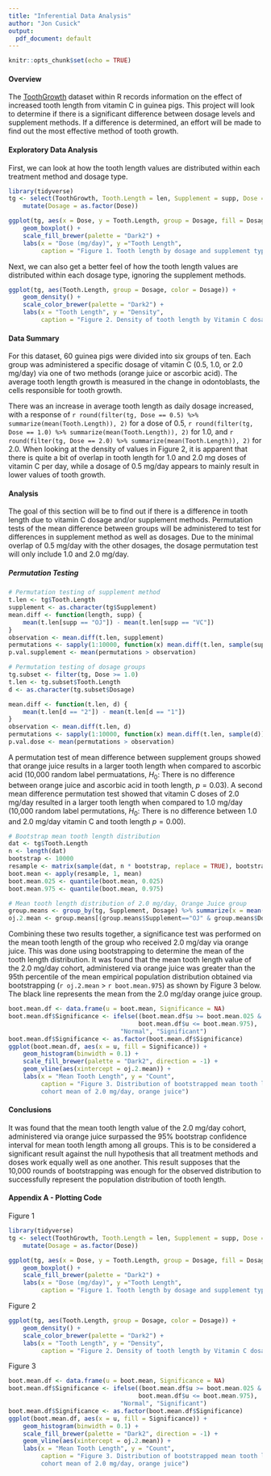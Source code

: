 ```yaml
---
title: "Inferential Data Analysis"
author: "Jon Cusick"
output:
  pdf_document: default
---
```


```r
knitr::opts_chunk$set(echo = TRUE)
```

#### Overview
The [ToothGrowth](https://stat.ethz.ch/R-manual/R-devel/library/datasets/html/ToothGrowth.html) dataset within R records information on the effect of increased tooth length from vitamin C in guinea pigs. This project will look to determine if there is a significant difference between dosage levels and supplement methods. If a difference is determined, an effort will be made to find out the most effective method of tooth growth.

#### Exploratory Data Analysis
First, we can look at how the tooth length values are distributed within each treatment method and dosage type.

```r
library(tidyverse)
tg <- select(ToothGrowth, Tooth.Length = len, Supplement = supp, Dose = dose) %>%
    mutate(Dosage = as.factor(Dose))

ggplot(tg, aes(x = Dose, y = Tooth.Length, group = Dosage, fill = Dosage)) +
    geom_boxplot() +
    scale_fill_brewer(palette = "Dark2") +
    labs(x = "Dose (mg/day)", y ="Tooth Length", 
         caption = "Figure 1. Tooth length by dosage and supplement type")
```

Next, we can also get a better feel of how the tooth length values are distributed within each dosage type, ignoring the supplement methods. 

```r
ggplot(tg, aes(Tooth.Length, group = Dosage, color = Dosage)) +
    geom_density() +
    scale_color_brewer(palette = "Dark2") +
    labs(x = "Tooth Length", y = "Density",
         caption = "Figure 2. Density of tooth length by Vitamin C dosage")
```

#### Data Summary
For this dataset, 60 guinea pigs were divided into six groups of ten. Each group was administered a specific dosage of vitamin C (0.5, 1.0, or 2.0 mg/day) via one of two methods (orange juice or ascorbic acid). The average tooth length growth is measured in the change in odontoblasts, the cells responsible for tooth growth.

There was an increase in average tooth length as daily dosage increased, with a response of `r round(filter(tg, Dose == 0.5) %>% summarize(mean(Tooth.Length)), 2)` for a dose of 0.5, `r round(filter(tg, Dose == 1.0) %>% summarize(mean(Tooth.Length)), 2)` for 1.0, and `r round(filter(tg, Dose == 2.0) %>% summarize(mean(Tooth.Length)), 2)` for 2.0. When looking at the density of values in Figure 2, it is apparent that there is quite a bit of overlap in tooth length for 1.0 and 2.0 mg doses of vitamin C per day, while a dosage of 0.5 mg/day appears to mainly result in lower values of tooth growth. 

#### Analysis
The goal of this section will be to find out if there is a difference in tooth length due to vitamin C dosage and/or supplement methods. Permutation tests of the mean difference between groups will be administered to test for differences in supplement method as well as dosages. Due to the minimal overlap of 0.5 mg/day with the other dosages, the dosage permutation test will only include 1.0 and 2.0 mg/day. 

##### Permutation Testing
```r
# Permutation testing of supplement method
t.len <- tg$Tooth.Length
supplement <- as.character(tg$Supplement)
mean.diff <- function(length, supp) {
    mean(t.len[supp == "OJ"]) - mean(t.len[supp == "VC"])
}
observation <- mean.diff(t.len, supplement)
permutations <- sapply(1:10000, function(x) mean.diff(t.len, sample(supplement)))
p.val.supplement <- mean(permutations > observation)
```

```r
# Permutation testing of dosage groups
tg.subset <- filter(tg, Dose >= 1.0)
t.len <- tg.subset$Tooth.Length
d <- as.character(tg.subset$Dosage)

mean.diff <- function(t.len, d) {
    mean(t.len[d == "2"]) - mean(t.len[d == "1"])
}
observation <- mean.diff(t.len, d)
permutations <- sapply(1:10000, function(x) mean.diff(t.len, sample(d)))
p.val.dose <- mean(permutations > observation)
```

A permutation test of mean difference between supplement groups showed that orange juice results in a larger tooth length when compared to ascorbic acid (10,000 random label permuatations, $H_0:$ There is no difference between orange juice and ascorbic acid in tooth length, $p = 0.03$). A second mean difference permutation test showed that vitamin C doses of 2.0 mg/day resulted in a larger tooth length when compared to 1.0 mg/day (10,000 random label permutations, $H_0$: There is no difference between 1.0 and 2.0 mg/day vitamin C and tooth length $p = 0.00$).

```r
# Bootstrap mean tooth length distribution
dat <- tg$Tooth.Length
n <- length(dat)
bootstrap <- 10000
resample <- matrix(sample(dat, n * bootstrap, replace = TRUE), bootstrap, n)
boot.mean <- apply(resample, 1, mean)
boot.mean.025 <- quantile(boot.mean, 0.025)
boot.mean.975 <- quantile(boot.mean, 0.975)

# Mean tooth length distribution of 2.0 mg/day, Orange Juice group
group.means <- group_by(tg, Supplement, Dosage) %>% summarize(x = mean(Tooth.Length))
oj.2.mean <- group.means[(group.means$Supplement=="OJ" & group.means$Dosage=="2"),"x"]
```

Combining these two results together, a significance test was performed on the mean tooth length of the group who received 2.0 mg/day via orange juice. This was done using bootstrapping to determine the mean of the tooth length distribution. It was found that the mean tooth length value of the 2.0 mg/day cohort, administered via orange juice was greater than the 95th percentile of the mean empirical population distribution obtained via bootstrapping (`r oj.2.mean` > `r boot.mean.975`) as shown by Figure 3 below. The black line represents the mean from the 2.0 mg/day orange juice group.

```r
boot.mean.df <- data.frame(u = boot.mean, Significance = NA)
boot.mean.df$Significance <- ifelse((boot.mean.df$u >= boot.mean.025 & 
                                    boot.mean.df$u <= boot.mean.975),
                               "Normal", "Significant")
boot.mean.df$Significance <- as.factor(boot.mean.df$Significance)
ggplot(boot.mean.df, aes(x = u, fill = Significance)) +
    geom_histogram(binwidth = 0.1) +
    scale_fill_brewer(palette = "Dark2", direction = -1) +
    geom_vline(aes(xintercept = oj.2.mean)) + 
    labs(x = "Mean Tooth Length", y = "Count",
         caption = "Figure 3. Distribution of bootstrapped mean tooth length compared to 
         cohort mean of 2.0 mg/day, orange juice")
```

#### Conclusions
It was found that the mean tooth length value of the 2.0 mg/day cohort, administered via orange juice surpassed the 95% bootstrap confidence interval for mean tooth length among all groups. This is to be considered a significant result against the null hypothesis that all treatment methods and doses work equally well as one another. This result supposes that the 10,000 rounds of bootstrapping was enough for the observed distribution to successfully represent the population distribution of tooth length.


#### Appendix A - Plotting Code

Figure 1
```r
library(tidyverse)
tg <- select(ToothGrowth, Tooth.Length = len, Supplement = supp, Dose = dose) %>%
    mutate(Dosage = as.factor(Dose))

ggplot(tg, aes(x = Dose, y = Tooth.Length, group = Dosage, fill = Dosage)) +
    geom_boxplot() +
    scale_fill_brewer(palette = "Dark2") +
    labs(x = "Dose (mg/day)", y ="Tooth Length", 
         caption = "Figure 1. Tooth length by dosage and supplement type")
```

Figure 2
```r
ggplot(tg, aes(Tooth.Length, group = Dosage, color = Dosage)) +
    geom_density() +
    scale_color_brewer(palette = "Dark2") +
    labs(x = "Tooth Length", y = "Density",
         caption = "Figure 2. Density of tooth length by Vitamin C dosage")
```

Figure 3
```r
boot.mean.df <- data.frame(u = boot.mean, Significance = NA)
boot.mean.df$Significance <- ifelse((boot.mean.df$u >= boot.mean.025 & 
                                    boot.mean.df$u <= boot.mean.975),
                               "Normal", "Significant")
boot.mean.df$Significance <- as.factor(boot.mean.df$Significance)
ggplot(boot.mean.df, aes(x = u, fill = Significance)) +
    geom_histogram(binwidth = 0.1) +
    scale_fill_brewer(palette = "Dark2", direction = -1) +
    geom_vline(aes(xintercept = oj.2.mean)) + 
    labs(x = "Mean Tooth Length", y = "Count",
         caption = "Figure 3. Distribution of bootstrapped mean tooth length compared to 
         cohort mean of 2.0 mg/day, orange juice")
```